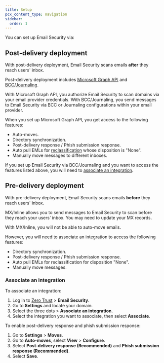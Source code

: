 ```yaml
---
title: Setup
pcx_content_type: navigation
sidebar:
  order: 1
---
```



You can set up Email Security via:

<DirectoryListing />

## Post-delivery deployment

With post-delivery deployment, Email Security scans emails **after** they reach users' inbox.

Post-delivery deployment includes [Microsoft Graph API](/cloudflare-one/email-security/setup/post-delivery-deployment/api/) and [BCC](/cloudflare-one/email-security/setup/post-delivery-deployment/bcc-journaling/bcc-setup/gmail-bcc-setup/gmail-bcc-setup/)/[Journaling](/cloudflare-one/email-security/setup/post-delivery-deployment/bcc-journaling/journaling-setup/office365-journaling/).

With Microsoft Graph API, you authorize Email Security to scan domains via your email provider credentials. With BCC/Journaling, you send messages to Email Security via BCC or Journaling configurations within your email provider.

When you set up Microsoft Graph API, you get access to the following features:

- Auto-moves.
- Directory synchronization.
- Post-delivery response / Phish submission response.
- Auto pull EMLs for [reclassification](/cloudflare-one/email-security/email-monitoring/search-email/#reclassify-messages) whose disposition is "None".
- Manually move messages to different inboxes.

If you set up Email Security via BCC/Journaling and you want to access the features listed above, you will need to [associate an integration](/cloudflare-one/email-security/setup/post-delivery-deployment/bcc-journaling/bcc-setup/gmail-bcc-setup/enable-auto-moves/).

## Pre-delivery deployment

With pre-delivery deployment, Email Security scans emails **before** they reach users' inbox.

MX/Inline allows you to send messages to Email Security to scan before they reach your users' inbox. You may need to update your MX records.

With MX/Inline, you will not be able to auto-move emails.

However, you will need to associate an integration to access the following features:

- Directory synchronization.
- Post-delivery response / Phish submission response.
- Auto pull EMLs for reclassification for disposition "None".
- Manually move messages.

### Associate an integration

To associate an integration:

1. Log in to [Zero Trust](https://one.dash.cloudflare.com/) > **Email Security**.
2. Go to **Settings** and locate your domain.
3. Select the three dots > **Associate an integration**.
4. Select the integration you want to associate, then select **Associate**.

To enable post-delivery response and phish submission response:

1. Go to **Settings** > **Moves**.
2. Go to **Auto-moves**, select **View** > **Configure**.
3. Select **Post-delivery response (Recommended)** and **Phish submission response (Recommended)**.
4. Select **Save**.